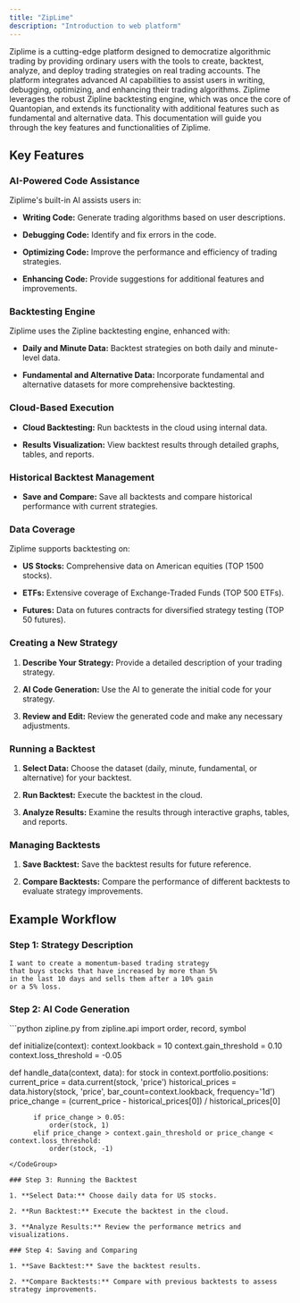 ```yaml
---
title: "ZipLime"
description: "Introduction to web platform"
---
```


Ziplime is a cutting-edge platform designed to democratize algorithmic trading by providing ordinary users with the tools to create, backtest, analyze, and deploy trading strategies on real trading accounts. The platform integrates advanced AI capabilities to assist users in writing, debugging, optimizing, and enhancing their trading algorithms. Ziplime leverages the robust Zipline backtesting engine, which was once the core of Quantopian, and extends its functionality with additional features such as fundamental and alternative data. This documentation will guide you through the key features and functionalities of Ziplime.

## Key Features

### AI-Powered Code Assistance

Ziplime's built-in AI assists users in:

* **Writing Code:** Generate trading algorithms based on user descriptions.

* **Debugging Code:** Identify and fix errors in the code.

* **Optimizing Code:** Improve the performance and efficiency of trading strategies.

* **Enhancing Code:** Provide suggestions for additional features and improvements.

### Backtesting Engine

Ziplime uses the Zipline backtesting engine, enhanced with:

* **Daily and Minute Data:** Backtest strategies on both daily and minute-level data.

* **Fundamental and Alternative Data:** Incorporate fundamental and alternative datasets for more comprehensive backtesting.

### Cloud-Based Execution

* **Cloud Backtesting:** Run backtests in the cloud using internal data.

* **Results Visualization:** View backtest results through detailed graphs, tables, and reports.

### Historical Backtest Management

* **Save and Compare:** Save all backtests and compare historical performance with current strategies.

### Data Coverage

Ziplime supports backtesting on:

* **US Stocks:** Comprehensive data on American equities (TOP 1500 stocks).

* **ETFs:** Extensive coverage of Exchange-Traded Funds (TOP 500 ETFs).

* **Futures:** Data on futures contracts for diversified strategy testing (TOP 50 futures).

### &#xA;Creating a New Strategy

1. **Describe Your Strategy:** Provide a detailed description of your trading strategy.

2. **AI Code Generation:** Use the AI to generate the initial code for your strategy.

3. **Review and Edit:** Review the generated code and make any necessary adjustments.

### Running a Backtest

1. **Select Data:** Choose the dataset (daily, minute, fundamental, or alternative) for your backtest.

2. **Run Backtest:** Execute the backtest in the cloud.

3. **Analyze Results:** Examine the results through interactive graphs, tables, and reports.

### Managing Backtests

1. **Save Backtest:** Save the backtest results for future reference.

2. **Compare Backtests:** Compare the performance of different backtests to evaluate strategy improvements.

## Example Workflow

### Step 1: Strategy Description

```
I want to create a momentum-based trading strategy
that buys stocks that have increased by more than 5%
in the last 10 days and sells them after a 10% gain
or a 5% loss.
```

### Step 2: AI Code Generation

<CodeGroup>
  ```python zipline.py
  from zipline.api import order, record, symbol

  def initialize(context):
      context.lookback = 10
      context.gain_threshold = 0.10
      context.loss_threshold = -0.05

  def handle_data(context, data):
      for stock in context.portfolio.positions:
          current_price = data.current(stock, 'price')
          historical_prices = data.history(stock, 'price', bar_count=context.lookback, frequency='1d')
          price_change = (current_price - historical_prices[0]) / historical_prices[0]
          
          if price_change > 0.05:
              order(stock, 1)
          elif price_change > context.gain_threshold or price_change < context.loss_threshold:
              order(stock, -1)
  ```
</CodeGroup>

### Step 3: Running the Backtest

1. **Select Data:** Choose daily data for US stocks.

2. **Run Backtest:** Execute the backtest in the cloud.

3. **Analyze Results:** Review the performance metrics and visualizations.

### Step 4: Saving and Comparing

1. **Save Backtest:** Save the backtest results.

2. **Compare Backtests:** Compare with previous backtests to assess strategy improvements.